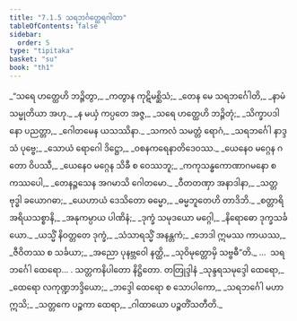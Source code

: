 ```yaml
---
title: "7.1.5 သရဘင်္ဂတ္ထေရဂါထာ"
tableOfContents: false
sidebar:
  order: 5
type: "tipitaka"
basket: "su"
book: "th1"
---
```



<DynamicBreadcrumb />

<Division number="487" book="th1">

<Paragraph number="776" type="verses" book="th1">
_“သရေ ဟတ္ထေဟိ ဘဉ္ဇိတွာ,_  
_ကတွာန ကုဋိမစ္ဆိသံ;_  
_တေန မေ သရဘင်္ဂေါတိ,_  
_နာမံ သမ္မုတိယာ အဟု._  

</Paragraph>

</Division>
<Division number="488" book="th1">

<Paragraph number="777" type="verses" book="th1">
_န မယှံ ကပ္ပတေ အဇ္ဇ,_  
_သရေ ဟတ္ထေဟိ ဘဉ္ဇိတုံ;_  
_သိက္ခာပဒါ နော ပညတ္တာ,_  
_ဂေါတမေန ယသဿိနာ._  

</Paragraph>

</Division>
<Division number="489" book="th1">

<Paragraph number="778" type="verses" book="th1">
_သကလံ သမတ္တံ ရောဂံ,_  
_သရဘင်္ဂေါ နာဒ္ဒသံ ပုဗ္ဗေ;_  
_သောယံ ရောဂေါ ဒိဋ္ဌော,_  
_ဝစနကရေနာတိဒေဝဿ._  

</Paragraph>

</Division>
<Division number="490" book="th1">

<Paragraph number="779" type="verses" book="th1">
_ယေနေဝ မဂ္ဂေန ဂတော ဝိပဿီ,_  
_ယေနေဝ မဂ္ဂေန သိခီ စ ဝေဿဘူ;_  
_ကကုသန္ဓကောဏာဂမနော စ ကဿပေါ,_  
_တေနဉ္ဇသေန အဂမာသိ ဂေါတမော._  

</Paragraph>

</Division>
<Division number="491" book="th1">

<Paragraph number="780" type="verses" book="th1">
_ဝီတတဏှာ အနာဒါနာ,_  
_သတ္တ ဗုဒ္ဓါ ခယောဂဓာ;_  
_ယေဟာယံ ဒေသိတော ဓမ္မော,_  
_ဓမ္မဘူတေဟိ တာဒိဘိ._  

</Paragraph>

</Division>
<Division number="492" book="th1">

<Paragraph number="781" type="verses" book="th1">
_စတ္တာရိ အရိယသစ္စာနိ,_  
_အနုကမ္ပာယ ပါဏိနံ;_  
_ဒုက္ခံ သမုဒယော မဂ္ဂေါ,_  
_နိရောဓော ဒုက္ခသင်္ခယော._  

</Paragraph>

</Division>
<Division number="493" book="th1">

<Paragraph number="782" type="verses" book="th1">
_ယသ္မိံ နိဝတ္တတေ ဒုက္ခံ,_  
_သံသာရသ္မိံ အနန္တကံ;_  
_ဘေဒါ ဣမဿ ကာယဿ,_  
_ဇီဝိတဿ စ သင်္ခယာ;_  
_အညော ပုနဗ္ဘဝေါ နတ္ထိ,_  
_သုဝိမုတ္တောမှိ သဗ္ဗဓီ”တိ._  


</Paragraph>
</Division>

<Paragraph number="783" type="center" book="th1">
…  သရဘင်္ဂေါ ထေရော… .



</Paragraph>

<Paragraph number="784" type="center" book="th1">
သတ္တကနိပါတော နိဋ္ဌိတော.



</Paragraph>

<Paragraph number="785" type="center" book="th1">
တတြုဒ္ဒါနံ


</Paragraph>

<Paragraph number="786" type="verses" book="th1">
_သုန္ဒရသမုဒ္ဒေါ ထေရော,_  
_ထေရော လကုဏ္ဍဘဒ္ဒိယော;_  
_ဘဒ္ဒေါ ထေရော စ သောပါကော,_  
_သရဘင်္ဂေါ မဟာဣသိ;_  
_သတ္တကေ ပဉ္စကာ ထေရာ,_  
_ဂါထာယော ပဉ္စတိံသတီတိ._
</Paragraph>